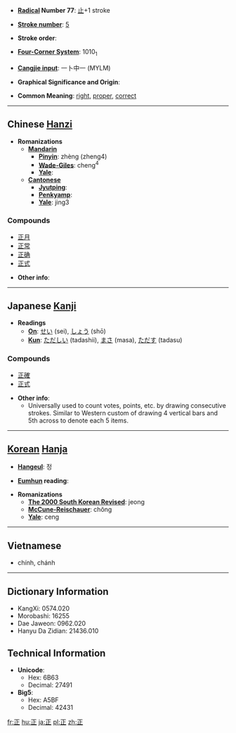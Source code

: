* '''[[Wiktionary:Chinese radical index| Radical]] Number 77''': [[Wiktionary:Chinese radical index 止|止]]+1 stroke

* '''[[Wiktionary:Chinese total strokes index|Stroke number]]''': [[Wiktionary:Chinese total strokes index 5|5]]

* '''Stroke order''': 

* '''[[Wiktionary:Chinese four corner index|Four-Corner System]]''': 1010<sub>1</sub>

* '''[[Wiktionary:Chinese Cangjie index|Cangjie input]]''': 一卜中一 (MYLM)

* '''Graphical Significance and Origin''': 

* '''Common Meaning''': [[right]], [[proper]], [[correct]]

----

== Chinese [[Hanzi]] ==

* '''Romanizations'''
** '''[[Mandarin]]'''
*** '''[[Pinyin]]''': zhèng (zheng4)
*** '''[[Wade-Giles]]''': cheng<sup>4</sup>
*** '''[[Yale]]''': 
** '''[[Cantonese]]'''
*** '''[[Jyutping]]''':
*** '''[[Penkyamp]]''': 
*** '''[[Yale]]''': jing3

===Compounds===
*[[正月]]
*[[正常]]
*[[正确]]
*[[正式]]

* '''Other info''': 

----

== Japanese [[Kanji]] ==

* '''Readings'''
** '''[[On]]''': [[せい]] (sei), [[しょう]] (shō)
** '''[[Kun]]''': [[ただしい]] (tadashii), [[まさ]] (masa), [[ただす]] (tadasu)

===Compounds===
*[[正確]]
*[[正式]]

* '''Other info''':  
** Universally used to count votes, points, etc. by drawing consecutive strokes. Similar to Western custom of drawing 4 vertical bars and 5th across to denote each 5 items.

----

== [[Korean]] [[Hanja]] ==

* '''[[Hangeul]]''': 정

* '''[[Eumhun]] reading''': 

* '''Romanizations'''
** '''[[The 2000 South Korean Revised Romanization|The 2000 South Korean Revised]]''': jeong
** '''[[McCune-Reischauer]]''': chŏng
** '''[[Yale]]''': ceng

----

==Vietnamese==

* chính, chánh

----

== Dictionary Information ==

* KangXi: 0574.020
* Morobashi: 16255
* Dae Jaweon: 0962.020
* Hanyu Da Zidian: 21436.010

== Technical Information ==

* '''Unicode''':
** Hex: 6B63
** Decimal: 27491
* '''Big5''':
** Hex: A5BF
** Decimal: 42431

[[fr:正]]
[[hu:正]]
[[ja:正]]
[[pl:正]]
[[zh:正]]